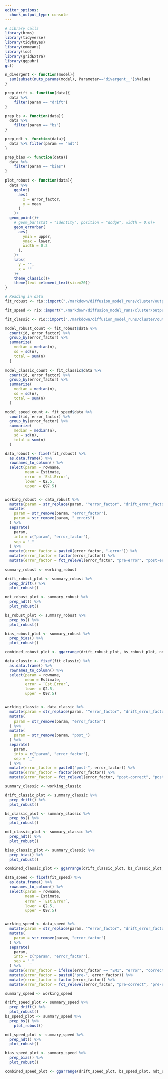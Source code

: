 ```yaml
---
editor_options:
  chunk_output_type: console
---
```

```r
# Library calls
library(brms)
library(tidyverse)
library(tidybayes)
library(emmeans)
library(loo)
library(gridExtra)
library(ggpubr)
gc()
```

```r
n_divergent <- function(model){
  sum(subset(nuts_params(model), Parameter=="divergent__")$Value)
}

prep_drift <- function(data){
  data %>% 
    filter(param == "drift")
}

prep_bs <- function(data){
  data %>% 
    filter(param == "bs")
}

prep_ndt <- function(data){
  data %>% filter(param == "ndt")
}

prep_bias <- function(data){
  data %>% 
    filter(param == "bias")
}

plot_robust <- function(data){
  data %>% 
    ggplot(
      aes(
        x = error_factor,
        y = mean
      )
    )+
  geom_point()+
    # geom_bar(stat = "identity", position = "dodge", width = 0.6)+
    geom_errorbar(
      aes(
        ymin = upper, 
        ymax = lower, 
        width = 0.2
      ),
    )+
    labs(
      y = "",
      x = ""
    )+
    theme_classic()+
    theme(text =element_text(size=20))
}
```

```r
# Reading in data 
fit_robust <- rio::import("./markdown/diffusion_model_runs/cluster/output/hierarch_model_long_robust.rda")

fit_speed <- rio::import("./markdown/diffusion_model_runs/cluster/output/hierarch_model_speeding.rda")

fit_classic <- rio::import("./markdown/diffusion_model_runs/cluster/output/hierarch_model_long_classic.rda")
```

```r
model_robust_count <- fit_robust$data %>% 
  count(id, error_factor) %>%
  group_by(error_factor) %>% 
  summarize(
    median = median(n),
    sd = sd(n),
    total = sum(n)
  )

model_classic_count <- fit_classic$data %>% 
  count(id, error_factor) %>% 
  group_by(error_factor) %>% 
  summarize(
    median = median(n),
    sd = sd(n),
    total = sum(n)
  )

model_speed_count <- fit_speed$data %>% 
  count(id, error_factor) %>% 
  group_by(error_factor) %>% 
  summarize(
    median = median(n),
    sd = sd(n),
    total = sum(n)
  )

```

```r
data_robust <- fixef(fit_robust) %>%
  as.data.frame() %>% 
  rownames_to_column() %>% 
  select(param = rowname,
         mean = Estimate,
         error = `Est.Error`,
         lower = Q2.5,
         upper = Q97.5)


working_robust <- data_robust %>% 
  mutate(param = str_replace(param, "^error_factor", "drift_error_factor")) %>% 
  mutate(
    param = str_remove(param, "error_factor"),
    param = str_remove(param, "_error$")
  ) %>% 
  separate(
    param,
    into = c("param", "error_factor"),
    sep = "_"
  ) %>% 
  mutate(error_factor = paste0(error_factor, "-error")) %>% 
  mutate(error_factor = factor(error_factor)) %>% 
  mutate(error_factor = fct_relevel(error_factor, "pre-error", "post-error"))
 
summary_robust <- working_robust

drift_robust_plot <- summary_robust %>%
  prep_drift() %>%
  plot_robust()

ndt_robust_plot <- summary_robust %>% 
  prep_ndt() %>% 
  plot_robust()

bs_robust_plot <- summary_robust %>% 
  prep_bs() %>% 
  plot_robust()

bias_robust_plot <- summary_robust %>% 
  prep_bias() %>% 
  plot_robust()

combined_robust_plot <- ggarrange(drift_robust_plot, bs_robust_plot, ndt_robust_plot, bias_robust_plot, labels = c("v", "a", "Ter", "z"))
```

```r
data_classic <- fixef(fit_classic) %>%
  as.data.frame() %>% 
  rownames_to_column() %>% 
  select(param = rowname,
         mean = Estimate,
         error = `Est.Error`,
         lower = Q2.5,
         upper = Q97.5)


working_classic <- data_classic %>% 
  mutate(param = str_replace(param, "^error_factor", "drift_error_factor")) %>% 
  mutate(
    param = str_remove(param, "error_factor")
  ) %>% 
  mutate(
    param = str_remove(param, "post_")
  ) %>% 
  separate(
    param,
    into = c("param", "error_factor"),
    sep = "_"
  ) %>% 
  mutate(error_factor = paste0("post-", error_factor)) %>% 
  mutate(error_factor = factor(error_factor)) %>% 
  mutate(error_factor = fct_relevel(error_factor, "post-correct", "post-error"))

summary_classic <- working_classic

drift_classic_plot <- summary_classic %>%
  prep_drift() %>% 
  plot_robust()

bs_classic_plot <- summary_classic %>%
  prep_bs() %>%
  plot_robust()

ndt_classic_plot <- summary_classic %>%
  prep_ndt() %>%
  plot_robust()

bias_classic_plot <- summary_classic %>%
  prep_bias() %>%
  plot_robust()

combined_classic_plot <- ggarrange(drift_classic_plot, bs_classic_plot, ndt_classic_plot, bias_classic_plot, labels = c("v", "a", "Ter", "z"))

```

```r
data_speed <- fixef(fit_speed) %>%
  as.data.frame() %>% 
  rownames_to_column() %>% 
  select(param = rowname,
         mean = Estimate,
         error = `Est.Error`,
         lower = Q2.5,
         upper = Q97.5)


working_speed <- data_speed %>% 
  mutate(param = str_replace(param, "^error_factor", "drift_error_factor")) %>% 
  mutate(
    param = str_remove(param, "error_factor")
  ) %>% 
  separate(
    param,
    into = c("param", "error_factor"),
    sep = "_"
  ) %>% 
  mutate(error_factor = ifelse(error_factor == "EM1", "error", "correct")) %>% 
  mutate(error_factor = paste0("pre-", error_factor)) %>% 
  mutate(error_factor = factor(error_factor)) %>% 
  mutate(error_factor = fct_relevel(error_factor, "pre-correct", "pre-error"))

summary_speed <- working_speed

drift_speed_plot <- summary_speed %>%
  prep_drift() %>% 
  plot_robust()
bs_speed_plot <- summary_speed %>%
  prep_bs() %>%
    plot_robust()

ndt_speed_plot <- summary_speed %>%
  prep_ndt() %>%
  plot_robust()

bias_speed_plot <- summary_speed %>%
  prep_bias() %>%
  plot_robust()

combined_speed_plot <- ggarrange(drift_speed_plot, bs_speed_plot, ndt_speed_plot, bias_speed_plot, labels = c("v", "a", "Ter", "z"))
```


